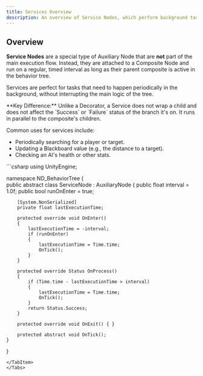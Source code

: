 ```yaml
---
title: Services Overview
description: An overview of Service Nodes, which perform background tasks on a timer.
---
```


## Overview

**Service Nodes** are a special type of Auxiliary Node that are **not** part of the main execution flow. Instead, they are attached to a Composite Node and run on a regular, timed interval as long as their parent composite is active in the behavior tree.

Services are perfect for tasks that need to happen periodically in the background, without interrupting the main logic of the tree.

<Aside type="note">
**Key Difference:** Unlike a Decorator, a Service does not wrap a child and does not affect the `Success` or `Failure` status of the branch it's on. It runs in parallel to the composite's children.
</Aside>

Common uses for services include:
- Periodically searching for a player or target.
- Updating a Blackboard value (e.g., the distance to a target).
- Checking an AI's health or other stats.

<Tabs>
<TabItem label="C# Base Class">
```csharp
using UnityEngine;

namespace ND_BehaviorTree
{   
    public abstract class ServiceNode : AuxiliaryNode
    {
        public float interval = 1.0f;
        public bool runOnEnter = true;

        [System.NonSerialized]
        private float lastExecutionTime;

        protected override void OnEnter()
        {
            lastExecutionTime = -interval;
            if (runOnEnter)
            {
                lastExecutionTime = Time.time;
                OnTick();
            }
        }

        protected override Status OnProcess()
        {
            if (Time.time - lastExecutionTime > interval)
            {
                lastExecutionTime = Time.time;
                OnTick();
            }
            return Status.Success;
        }

        protected override void OnExit() { }

        protected abstract void OnTick();
    }
}
```
</TabItem>
</Tabs>
